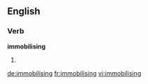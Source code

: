 ==English==

===Verb===
'''immobilising'''

# {{present participle of|immobilise}}

[[de:immobilising]]
[[fr:immobilising]]
[[vi:immobilising]]